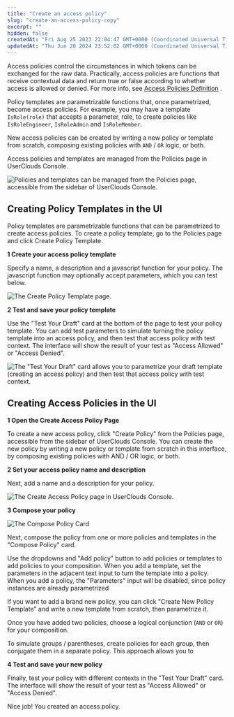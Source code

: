 ```yaml
---
title: "Create an access policy"
slug: "create-an-access-policy-copy"
excerpt: ""
hidden: false
createdAt: "Fri Aug 25 2023 22:04:47 GMT+0000 (Coordinated Universal Time)"
updatedAt: "Thu Jun 20 2024 23:52:02 GMT+0000 (Coordinated Universal Time)"
---
```

Access policies control the circumstances in which tokens can be exchanged for the raw data. Practically, access policies are functions that receive contextual data and return true or false according to whether access is allowed or denied. For more info, see [Access Policies Definition](/docs/access-policies-1) .

Policy templates are parametrizable functions that, once parametrized, become access policies. For example, you may have a template `IsRole(role)` that accepts a parameter, role, to create policies like `IsRoleEngineer`, `IsRoleAdmin` and `IsRoleMember`.

New access policies can be created by writing a new policy or template from scratch, composing existing policies with `AND` / `OR` logic, or both.

Access policies and templates are managed from the Policies page in UserClouds Console.

![Policies and templates can be managed from the Policies page, accessible from the sidebar of UserClouds Console.](https://files.readme.io/184bfbc-image_4.png)


## Creating Policy Templates in the UI

Policy templates are parametrizable functions that can be parametrized to create access policies. To create a policy template, go to the Policies page and click Create Policy Template. 

**1 Create your <Glossary>access policy template</Glossary>**

Specify a name, a description and a javascript function for your policy. The javascript function may optionally accept parameters, which you can test below. 

![The Create Policy Template page.](https://files.readme.io/085e410-image_5.png)


**2 Test and save your policy template**

Use the "Test Your Draft" card at the bottom of the page to test your policy template. You can add test parameters to simulate turning the policy template into an access policy, and then test that access policy with test context. The interface will show the result of your test as "Access Allowed" or "Access Denied".

![The "Test Your Draft" card allows you to parametrize your draft template (creating an access policy) and then test that access policy with test context.](https://files.readme.io/ef73d2e-spaces_66DzLwptb2SejhKV7Bhn_uploads_oGa62N4DTjIR8mFABEN5_image.webp)


## Creating Access Policies in the UI

**1 Open the Create Access Policy Page**

To create a new access policy, click "Create Policy" from the Policies page, accessible from the sidebar of UserClouds Console. You can create the new policy by writing a new policy or template from scratch in this interface, by composing existing policies with AND / OR logic, or both. 

**2 Set your <Glossary>access policy</Glossary> name and description**

Next, add a name and a description for your policy. 

![The Create Access Policy page in UserClouds Console.](https://files.readme.io/e0bf498-image_6.png)


**3 Compose your policy**

![The Compose Policy Card](https://files.readme.io/1249f6f-image_7.png)


Next, compose the policy from one or more policies and templates in the "Compose Policy" card.

Use the dropdowns and "Add policy" button to add policies or templates to add policies to your composition. When you add a template, set the parameters in the adjacent text input to turn the template into a policy. When you add a policy, the "Parameters" input will be disabled, since policy instances are already parametrized

If you want to add a brand new policy, you can click "Create New Policy Template" and write a new template from scratch, then parametrize it.

Once you have added two policies, choose a logical conjunction (`AND` or `OR`) for your composition.

To simulate groups / parentheses, create policies for each group, then conjugate them in a separate policy. This approach allows you to

**4 Test and save your new policy**

Finally, test your policy with different contexts in the "Test Your Draft" card. The interface will show the result of your test as "Access Allowed" or "Access Denied".

Nice job! You created an access policy.
